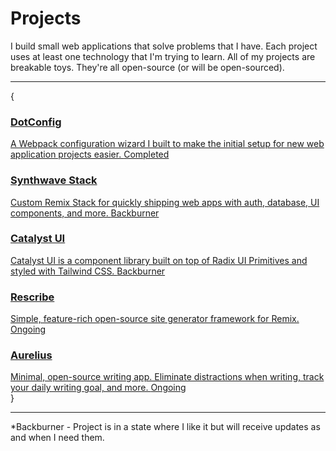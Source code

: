 
# Projects

I build small web applications that solve problems that I have. Each project uses at least one technology that I'm trying to learn. All of my projects are breakable toys. They're all open-source (or will be open-sourced).

---

{

<div className='grid lg:grid-cols-2 gap-4'>
	<Card>
		<a
			className='flex h-48 flex-col items-start justify-between gap-4 p-4 no-underline'
			href='https://dotconfig.netlify.app/'
			rel='noreferrer noopener'
			target='_blank'
		>
			<h3 className='m-0 text-xl'>DotConfig</h3>
			<span className='text-sm !leading-relaxed'>
				A Webpack configuration wizard I built to make the initial setup
				for new web application projects easier.
			</span>
			<span className='rounded bg-zinc-300 px-2 py-1 text-xs dark:bg-zinc-700'>
				Completed
			</span>
		</a>
	</Card>
	<Card>
		<a
			className='flex h-48 flex-col items-start justify-between gap-4 p-4 no-underline'
			href='https://stack.i4o.dev/'
			rel='noreferrer noopener'
			target='_blank'
		>
			<h3 className='m-0 text-xl'>Synthwave Stack</h3>
			<span className='text-sm !leading-relaxed'>
				Custom Remix Stack for quickly shipping web apps with auth,
				database, UI components, and more.
			</span>
			<span className='rounded bg-zinc-300 px-2 py-1 text-xs dark:bg-zinc-700'>
				Backburner
			</span>
		</a>
	</Card>
	<Card>
		<a
			className='flex h-48 flex-col items-start justify-between gap-4 p-4 no-underline'
			href='https://catalyst.i4o.dev/'
			rel='noreferrer noopener'
			target='_blank'
		>
			<h3 className='m-0 text-xl'>Catalyst UI</h3>
			<span className='text-sm !leading-relaxed'>
				Catalyst UI is a component library built on top of Radix UI
				Primitives and styled with Tailwind CSS.
			</span>
			<span className='rounded bg-zinc-300 px-2 py-1 text-xs dark:bg-zinc-700'>
				Backburner
			</span>
		</a>
	</Card>
	<Card>
		<a
			className='flex h-48 flex-col items-start justify-between gap-4 p-4 no-underline'
			href='https://github.com/i4o-oss/rescribe'
			rel='noreferrer noopener'
			target='_blank'
		>
			<h3 className='m-0 text-xl'>Rescribe</h3>
			<span className='text-sm !leading-relaxed'>
				Simple, feature-rich open-source site generator framework for
				Remix.
			</span>
			<span className='rounded bg-zinc-300 px-2 py-1 text-xs dark:bg-zinc-700'>
				Ongoing
			</span>
		</a>
	</Card>
	<Card>
		<a
			className='flex h-48 flex-col items-start justify-between gap-4 p-4 no-underline'
			href='https://aurelius.ink/'
			rel='noreferrer noopener'
			target='_blank'
		>
			<h3 className='m-0 text-xl'>Aurelius</h3>
			<span className='text-sm !leading-relaxed'>
				Minimal, open-source writing app. Eliminate distractions when
				writing, track your daily writing goal, and more.
			</span>
			<span className='rounded bg-zinc-300 px-2 py-1 text-xs dark:bg-zinc-700'>
				Ongoing
			</span>
		</a>
	</Card>
</div>
}

---

<span className='text-xs'>
	*Backburner - Project is in a state where I like it but will receive updates
	as and when I need them.
</span>
